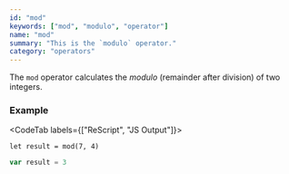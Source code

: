 ```yaml
---
id: "mod"
keywords: ["mod", "modulo", "operator"]
name: "mod"
summary: "This is the `modulo` operator."
category: "operators"
---
```


The `mod` operator calculates the _modulo_ (remainder after division) of two integers.

### Example

<CodeTab labels={["ReScript", "JS Output"]}>

```res
let result = mod(7, 4)
```

```js
var result = 3
```

</CodeTab>
